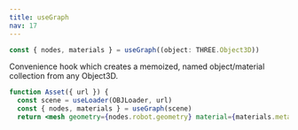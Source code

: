 ```yaml
---
title: useGraph
nav: 17
---
```


```jsx
const { nodes, materials } = useGraph((object: THREE.Object3D))
```

Convenience hook which creates a memoized, named object/material collection from any Object3D.

```jsx
function Asset({ url }) {
  const scene = useLoader(OBJLoader, url)
  const { nodes, materials } = useGraph(scene)
  return <mesh geometry={nodes.robot.geometry} material={materials.metal} />
```
